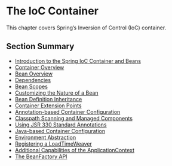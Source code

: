 # The IoC Container

This chapter covers Spring’s Inversion of Control (IoC) container.

## Section Summary

- [Introduction to the Spring IoC Container and Beans](./01-complex-project/overview)
- [Container Overview](./01-complex-project/section-1)
- [Bean Overview](./01-complex-project/section-2)
- [Dependencies](./)
- [Bean Scopes](./)
- [Customizing the Nature of a Bean](./)
- [Bean Definition Inheritance](./)
- [Container Extension Points](./)
- [Annotation-based Container Configuration](./)
- [Classpath Scanning and Managed Components](./)
- [Using JSR 330 Standard Annotations](./)
- [Java-based Container Configuration](./)
- [Environment Abstraction](./)
- [Registering a LoadTimeWeaver](./)
- [Additional Capabilities of the ApplicationContext](./)
- [The BeanFactory API](./)
